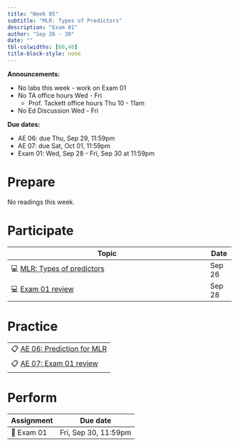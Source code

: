 ```yaml
---
title: "Week 05"
subtitle: "MLR: Types of Predictors"
description: "Exam 01"
author: "Sep 26 - 30"
date: ""
tbl-colwidths: [60,40]
title-block-style: none
---
```


::: callout-important
**Announcements:**

-   No labs this week - work on Exam 01
-   No TA office hours Wed - Fri
    -   Prof. Tackett office hours Thu 10 - 11am
-   No Ed Discussion Wed - Fri

**Due dates:**

-   AE 06: due Thu, Sep 29, 11:59pm
-   AE 07: due Sat, Oct 01, 11:59pm
-   Exam 01: Wed, Sep 28 - Fri, Sep 30 at 11:59pm
:::

# Prepare

No readings this week.

# Participate

| Topic                                                          | Date   |
|----------------------------------------------------------------|--------|
| 💻 [MLR: Types of predictors](../slides/09-mlr-predictors.qmd) | Sep 26 |
| 💻 [Exam 01 review](../slides/10-exam-01-review.qmd)           | Sep 28 |

# Practice

|                                                             |
|-------------------------------------------------------------|
| 📋 [AE 06: Prediction for MLR](../ae/ae-06-prediction.qmd)  |
| 📋 [AE 07: Exam 01 review](../ae/ae-07-exam-01-review.qmd)  |

# Perform

| Assignment | Due date             |
|------------|----------------------|
| 📝 Exam 01 | Fri, Sep 30, 11:59pm |
